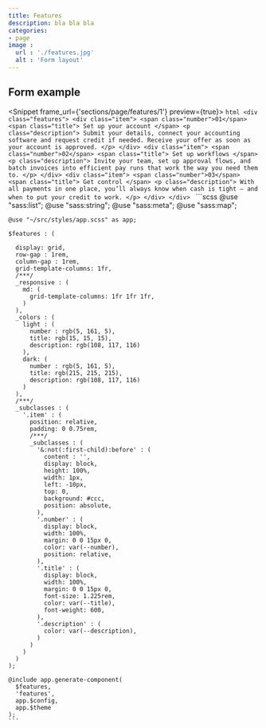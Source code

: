 ```yaml
---
title: Features
description: bla bla bla
categories:
- page
image :
  url : './features.jpg'
  alt : 'Form layout'
---
```



## Form example

<Snippet frame_url={'sections/page/features/1'} preview={true}>
  <Fragment slot="html">
    ```html
    <div class="features">
      <div class="item">
        <span class="number">01</span>
        <span class="title">
          Set up your account
        </span>
        <p class="description">
          Submit your details, connect your accounting software and request credit if needed. Receive your offer as soon
          as your account is approved.
        </p>
      </div>
      <div class="item">
        <span class="number">02</span>
        <span class="title">
          Set up workflows
        </span>
        <p class="description">
          Invite your team, set up approval flows, and batch invoices into efficient pay runs that work the way you need them to.
        </p>
      </div>
      <div class="item">
        <span class="number">03</span>
        <span class="title">
          Get control
        </span>
        <p class="description">
          With all payments in one place, you’ll always know when cash is tight – and when to put your credit to work.
        </p>
      </div>
    </div>
    ```
  </Fragment>
  <Fragment slot="scss">
    ```scss
    @use "sass:list";
    @use "sass:string";
    @use "sass:meta";
    @use "sass:map";

    @use "~/src/styles/app.scss" as app;

    $features : (

      display: grid,
      row-gap : 1rem,
      column-gap : 1rem,
      grid-template-columns: 1fr,
      /***/
      _responsive : (
        md: (
          grid-template-columns: 1fr 1fr 1fr,
        )
      ),
      _colors : (
        light : (
          number : rgb(5, 161, 5),
          title: rgb(15, 15, 15),
          description: rgb(108, 117, 116)
        ),
        dark: (
          number : rgb(5, 161, 5),
          title: rgb(215, 215, 215),
          description: rgb(108, 117, 116)
        )
      ),
      /***/
      _subclasses : (
        '.item' : (
          position: relative,
          padding: 0 0.75rem,
          /***/
          _subclasses : (
            '&:not(:first-child):before' : (
              content : '',
              display: block,
              height: 100%,
              width: 1px,
              left: -10px,
              top: 0,
              background: #ccc,
              position: absolute,
            ),
            '.number' : (
              display: block,
              width: 100%,
              margin: 0 0 15px 0,
              color: var(--number),
              position: relative,
            ),
            '.title' : (
              display: block,
              width: 100%,
              margin: 0 0 15px 0,
              font-size: 1.225rem,
              color: var(--title),
              font-weight: 600,
            ),
            '.description' : (
              color: var(--description),
            )
          )
        )
      )
    );

    @include app.generate-component(
      $features,
      'features',
      app.$config,
      app.$theme
    );
    ```
  </Fragment>
</Snippet>